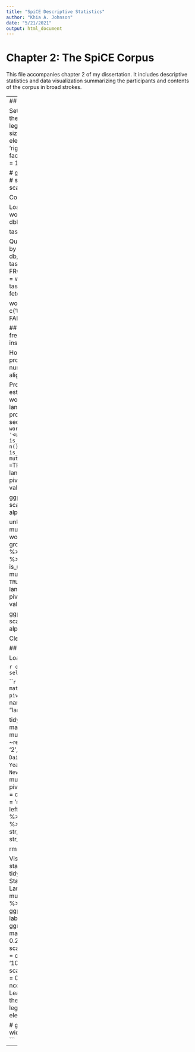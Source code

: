 ```yaml
---
title: "SpiCE Descriptive Statistics"
author: "Khia A. Johnson"
date: "5/21/2021"
output: html_document
---
```


# Chapter 2: The SpiCE Corpus

This file accompanies chapter 2 of my dissertation. It includes descriptive statistics and data visualization summarizing the participants and contents of the corpus in broad strokes.

---
## Setup
Import packages
```r
library(tidyverse)
library(ggthemes)
library(GGally)
# library(tidylog)
library(DBI)
library(viridis)
```

Set visualization defaults
```r
theme_set(theme_clean() + theme(
      legend.title = element_text(face = 'bold', size=10),
      legend.text = element_text(size=10),
      legend.position = 'right',
      axis.title.x = element_text(size = 10, face='bold'),
      axis.title.y = element_text(size = 10, face='bold')
    ))

# ggplot <- function(...) ggplot2::ggplot(...) + 
#     scale_color_colorblind() +
#     scale_fill_colorblind()
```

Connect to SpiCE SQLite database
```r
db <- dbConnect(RSQLite::SQLite(), "../1-general/spice.db")
dbListTables(db)
```

Load the words and tasks tables, and join
```r
words <- dbReadTable(db, "words")
tasks <- dbReadTable(db, "tasks")

tasks
```

Query the full word table merged with task by time stamps
```r
results <- dbSendQuery(
    db,
    "SELECT word,
	       word_onset,
	       word_offset,
	       task,
	       task_onset,
	       task_offset,
	       words.file
	FROM words
	LEFT JOIN tasks ON (tasks.file = words.file
	                    AND word_onset BETWEEN task_onset AND task_offset)"
    )
words <- fetch(results)

words <- words %>%
    separate(file, into = c('talker','language','order','date'), remove = FALSE)
```

## Corpus Summary
Plot log word frequency for both languages, excluding instances of <unk>
```r
words %>%
    filter(word != '<unk>') %>%
    group_by(language, word) %>%
    summarise(frequency = n()) %>%
    ungroup() %>%
    mutate(log_frequency = log(frequency)) %>%
    ggplot(aes(x=log_frequency)) + 
        geom_histogram(binwidth = 0.5) + 
        facet_wrap(~language)
```

Hours of actual participant speech production -- excludes all pauses as this number is based purely on where the forced aligner identified words
```r
words %>%
    mutate(word_dur = word_offset - word_onset) %>%
    group_by(language) %>%
    summarise(sum(word_dur)/60/60)
```

Proportion of unknown words by talkers; an estimate of code-switching, as unknown words are almost always words in a different language.
The first plots shows the proportion based on a count, and the second based on duration.
```r
unk_count <- words %>%
    mutate(is_unknown = word == '<unk>') %>%
    group_by(talker, language, is_unknown) %>%
    summarise(count_words = n()) %>%
    pivot_wider(names_from = is_unknown, values_from=count_words) %>%
    mutate(proportion_unknown = `TRUE`/(`TRUE`+`FALSE`)) %>%
    select(talker, language, proportion_unknown) %>%
    pivot_wider(names_from=language, values_from=proportion_unknown) 

ggparcoord(unk_count, columns = 2:3,
    scale="globalminmax",
    showPoints = TRUE,
    alphaLines = 0.5, 
    )

unk_duration <- words %>%
    mutate(is_unknown = word == '<unk>', word_dur = word_offset-word_onset) %>%
    group_by(talker, language, is_unknown) %>%
    summarise(duration = sum(word_dur)) %>%
    pivot_wider(names_from = is_unknown, values_from=duration) %>%
    mutate(proportion_unknown = `TRUE`/(`TRUE`+`FALSE`)) %>%
    select(talker, language, proportion_unknown) %>%
    pivot_wider(names_from=language, values_from=proportion_unknown) 

ggparcoord(unk_duration, columns = 2:3,
    scale="globalminmax",
    showPoints = TRUE,
    alphaLines = 0.5, 
    )
```

Clear and close the database
```r
dbClearResult(results)
dbDisconnect(db)
rm(db, results)
```

## Participant summary

Load the data
```r
lbq_summary <- read_csv('~/Corpora/spice/info/participants/spice-lbq-summary.csv')
lbq_raw <- read_csv('~/Corpora/spice/info/participants/spice-lbq-detailed.csv')
```

```r
demographics <- lbq_raw %>% 
    select(!matches("language"), -X253) 
```

```r
lang_nums <- lbq_raw %>% 
    select(id, matches("^Language [0-9]$")) %>%
    pivot_longer(`Language 1`:`Language 9`, names_to = "lang_num", values_to = "language") %>%
    drop_na()

tidy_languages <- lbq_raw %>% 
    select(id, matches("- Language [0-9]$")) %>%
    mutate(across(where(is.character), ~recode(.,`Excellent` = '4', 
                                               `Good` = '3',
                                               `Fair` = '2',
                                               `Elementary` = '1',
                                               `No proficiency` = NULL,
                                               `Daily` = '365',
                                               `Weekly` = '52',
                                               `Monthly` = '12',
                                               `Yearly` = '1',
                                               `Less than once a year` = '0.5',
                                               `Never` = NULL,
                                               `n/a` = NULL
                                               ))) %>%
    mutate(across(-id, as.numeric)) %>%
    pivot_longer(-id) %>%
    separate(name, into = c('question','lang_num'), sep = -10 , extra = 'merge') %>%
    drop_na() %>%
    left_join(lang_nums, by = c('id','lang_num')) %>%
    select(id, question, language, value) %>%
    mutate(question = str_replace(question, ' - $', ''),
           question = str_replace(question, '/', 'or'))

rm(lang_nums)
```

Visualize the age that each participant started learning each of their languages
```r
tidy_languages %>%
    filter(question=='Age Started') %>%
    select(Participant=id, Language=language,Age=value) %>%
    mutate(Age = if_else(Age>=20, 20, Age)) %>%
    arrange(Language, Age) %>%
    ggplot(aes(y=Age, x='', color = Age, label=Language)) +
        geom_point(size=1.5) +
        ggrepel::geom_text_repel(label.padding=0.1, max.iter=100000, min.segment.length = 0.25,
                                 force = 2, force_pull=2, size=2.25) +
        scale_y_continuous(limits = c(-4,22), breaks = c(0,5,10,15,20), 
                           labels = c('Birth', '5', '10','15', '20+'))+
        scale_color_viridis_c(option='magma', begin = 0, end = 0.9) + 
        facet_wrap(~Participant, ncol = 6) +
        xlab('')+
        ylab('Age Started Learning Language (Year)') +
        theme(panel.border = element_rect(fill=NA), 
              legend.position = 'bottom',
              strip.text = element_text(size = 8, face = 'bold'))

# ggsave('figs/age_started_learning.png', width = 7, height = 9.5, units = 'in', dpi=300)
```






---